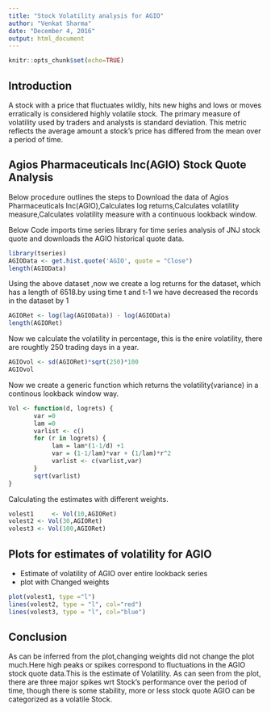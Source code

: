 ```yaml
---
title: "Stock Volatility analysis for AGIO"
author: "Venkat Sharma"
date: "December 4, 2016"
output: html_document
---
```


```r
knitr::opts_chunk$set(echo=TRUE)
```

## Introduction
A stock with a price that fluctuates wildly, hits new highs and lows or moves erratically is considered highly volatile stock. The primary measure of volatility used by traders and analysts is standard deviation. This metric reflects the average amount a stock's price has differed from the mean over a period of time.

## Agios Pharmaceuticals Inc(AGIO) Stock Quote Analysis
Below procedure outlines the steps to Download the data of Agios Pharmaceuticals Inc(AGIO),Calculates log returns,Calculates volatility measure,Calculates volatility measure with a continuous lookback window.

Below Code imports time series library for time series analysis of JNJ stock quote and downloads the AGIO historical quote data.
```r
library(tseries)
AGIOData <- get.hist.quote('AGIO', quote = "Close")
length(AGIOData)
```

Using the above dataset ,now we create a log returns for the dataset, which has a length of 6518.by using time t and t-1 we have decreased the records in the dataset by 1
```r
AGIORet <- log(lag(AGIOData)) - log(AGIOData)
length(AGIORet)
```

Now we calculate the volatility in percentage, this is the enire volatility, there are roughtly 250 trading days in a year.
```r
AGIOvol <- sd(AGIORet)*sqrt(250)*100
AGIOvol
```

Now we create a generic function which returns the volatility(variance)  in a continous lookback window way.
```r
Vol <- function(d, logrets) {
       var =0
       lam =0
       varlist <- c()
       for (r in logrets) {
       	    lam = lam*(1-1/d) +1
       	    var = (1-1/lam)*var + (1/lam)*r^2
       	    varlist <- c(varlist,var)
       }
       sqrt(varlist)
}
```

Calculating the estimates with different weights.
```r
volest1 	<- Vol(10,AGIORet)
volest2 <- Vol(30,AGIORet)
volest3 <- Vol(100,AGIORet)
```

## Plots for estimates of volatility for AGIO
* Estimate of volatility of AGIO over entire lookback series
* plot with Changed weights

```r
plot(volest1, type ="l")
lines(volest2, type = "l", col="red")
lines(volest3, type = "l", col="blue")
```

## Conclusion 
As can be inferred from the plot,changing weights did not change the plot much.Here high peaks or spikes correspond to fluctuations in the AGIO stock quote data.This is the estimate of Volatility.
As can seen from the plot, there are three major spikes wrt Stock's performance over the period of time, though there is some stability, more or less stock quote AGIO can be categorized as a volatile Stock.
